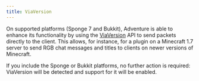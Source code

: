 ```yaml
---
title: ViaVersion
---
```


On supported platforms (Sponge 7 and Bukkit), Adventure is able to enhance its functionality
by using the [ViaVersion](https://hangar.papermc.io/ViaVersion/ViaVersion) API
to send packets directly to the client. This allows, for instance, for a plugin on a Minecraft
1.7 server to send RGB chat messages and titles to clients on newer versions of Minecraft.

If you include the Sponge or Bukkit platforms, no further action is required: ViaVersion will
be detected and support for it will be enabled.
